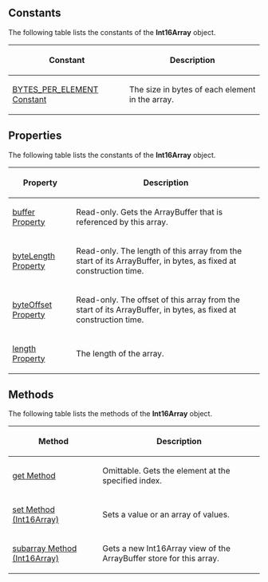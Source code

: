 {{Page_Title}}
{{Flags}}
{{Summary_Section|A typed array of 16-bit integer values. The contents are initialized to 0. If the requested number of bytes could not be allocated an exception is raised.

}}
{{JS_Syntax|Formats={{JS_Syntax_Format
|Format= int16Array = new Int16Array( length );}}{{JS_Syntax_Format
|Format= int16Array = new Int16Array( array );}}{{JS_Syntax_Format
|Format= int16Array = new Int16Array( buffer , byteOffset , length );}}
|Values={{JS_Syntax_Parameter
|Name=int16Array
|Required=Required
|Description=The variable name to which the '''Int16Array''' object is assigned.}}{{JS_Syntax_Parameter
|Name=length
|Required=
|Description=Specifies the length (in bytes) of the array.}}{{JS_Syntax_Parameter
|Name=array
|Required=
|Description=The array (or typed array) that is contained in this array.. The contents are initialized to the contents of the given array or typed array, with each element converted to the Int16 type.}}{{JS_Syntax_Parameter
|Name=buffer
|Required=
|Description=The ArrayBuffer that the Int16Array represents.}}{{JS_Syntax_Parameter
|Name=byteOffset
|Required=Optional
|Description=Specifies the offset in bytes from the start of the buffer at which the Int16Array should begin.}}{{JS_Syntax_Parameter
|Name=length
|Required=
|Description=The length of the array.}}
}}
==Constants==
The following table lists the constants of the '''Int16Array''' object.

{| class='wikitable'
|-
! Constant
! Description
|-
| [[javascript/Int16Array/BYTES PER ELEMENT|BYTES_PER_ELEMENT Constant]]
| The size in bytes of each element in the array.
|}
==Properties==
The following table lists the constants of the '''Int16Array''' object.

{| class='wikitable'
|-
! Property
! Description
|-
| [[javascript/Int16Array/buffer|buffer Property]]
| Read-only. Gets the ArrayBuffer that is referenced by this array.
|-
| [[javascript/Int16Array/byteOffset|byteLength Property]]
| Read-only. The length of this array from the start of its ArrayBuffer, in bytes, as fixed at construction time.
|-
| [[javascript/Int8Array/byteOffset|byteOffset Property]]
| Read-only. The offset of this array from the start of its ArrayBuffer, in bytes, as fixed at construction time.
|-
| [[javascript/Float32Array/length|length Property]]
| The length of the array.
|}
==Methods==
The following table lists the methods of the '''Int16Array''' object.

{| class='wikitable'
|-
! Method
! Description
|-
| [[javascript/Int16Array/get|get Method]]
| Omittable. Gets the element at the specified index.
|-
| [[javascript/Int16Array/set|set Method (Int16Array)]]
| Sets a value or an array of values.
|-
| [[javascript/Int16Array/subarray|subarray Method (Int16Array)]]
| Gets a new Int16Array view of the ArrayBuffer store for this array.
|}
{{Examples_Section
|Not_required=No
|Examples={{Single_Example
|Language=JavaScript
|Description=The following example shows how to use an Int16Array object to process the binary data acquired from an XmlHttpRequest:

|Code= var req = new XMLHttpRequest();
     req.open('GET', "http://www.example.com");
     req.responseType = "arraybuffer";
     req.send();
 
     req.onreadystatechange = function () {
         if (req.readyState === 4) {
             var buffer = req.response;
             var dataview = new DataView(buffer);
             var ints = new Int16Array(buffer.byteLength / 2);
             for (var i = 0; i &lt; ints.length; i++) {
                 ints[i] = dataview.getInt16(i * 2);
             }
         alert(ints[10]);
         }
     }
}}}}
{{Topics | JS Basic}}

{{External_Attribution
|Is_CC-BY-SA=No
|Sources=MSDN
|MDN_link=
|MSDN_link=http://msdn.microsoft.com/en-us/library/ie/br212480(v=vs.94).aspx
|HTML5Rocks_link=
}}
